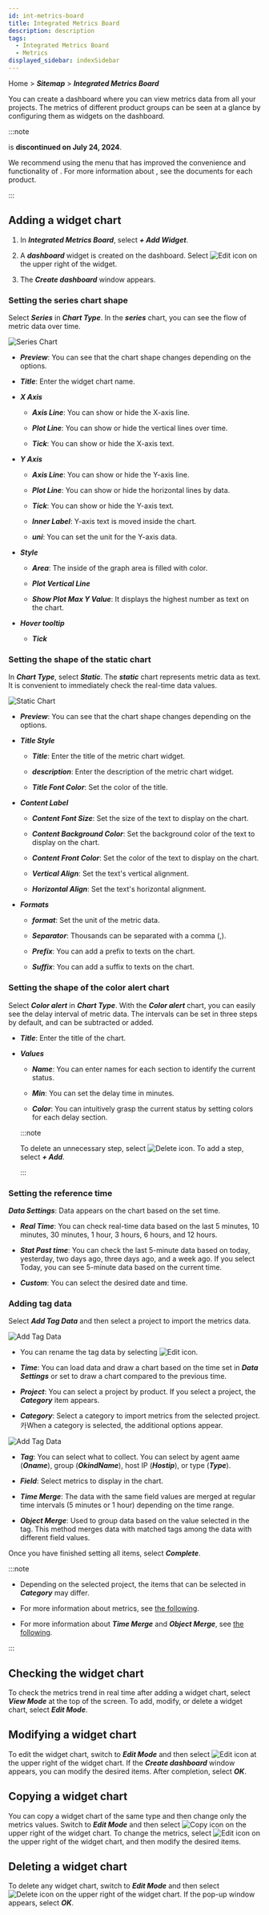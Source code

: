 ```yaml
---
id: int-metrics-board
title: Integrated Metrics Board
description: description
tags:
  - Integrated Metrics Board
  - Metrics
displayed_sidebar: indexSidebar
---
```


Home > **_Sitemap_** > **_Integrated Metrics Board_**

You can create a dashboard where you can view metrics data from all your projects. The metrics of different product groups can be seen at a glance by configuring them as widgets on the dashboard.

:::note

<Cmdname sid="side_integratedMetricsBoard" className="uitext" /> is **discontinued on July 24, 2024**.

We recommend using the <Cmdname sid="side_flexboard" className="uitext" /> menu that has improved the convenience and functionality of <Cmdname sid="side_integratedMetricsBoard" className="uitext" />. For more information about <Cmdname sid="side_flexboard" className="uitext" />, see the documents for each product.


<Link2flexboard />

:::

## Adding a widget chart

1. In **_Integrated Metrics Board_**, select **_+ Add Widget_**. 

2. A **_dashboard_** widget is created on the dashboard. Select ![Edit icon](/img/ico-edit.svg) on the upper right of the widget.

3. The **_Create dashboard_** window appears.

### Setting the series chart shape

Select **_Series_** in **_Chart Type_**. In the **_series_** chart, you can see the flow of metric data over time.

![Series Chart](/img/int-metrics-dashboard-add.png)

- **_Preview_**: You can see that the chart shape changes depending on the options.

- **_Title_**: Enter the widget chart name.

- **_X Axis_**

  - **_Axis Line_**: You can show or hide the X-axis line.

  - **_Plot Line_**: You can show or hide the vertical lines over time.

  - **_Tick_**: You can show or hide the X-axis text.

- **_Y Axis_**

  - **_Axis Line_**: You can show or hide the Y-axis line.

  - **_Plot Line_**: You can show or hide the horizontal lines by data.

  - **_Tick_**: You can show or hide the Y-axis text.

  - **_Inner Label_**: Y-axis text is moved inside the chart.

  - **_uni_**: You can set the unit for the Y-axis data.

- **_Style_**

  - **_Area_**: The inside of the graph area is filled with color.

  - **_Plot Vertical Line_**

  - **_Show Plot Max Y Value_**: It displays the highest number as text on the chart.

- **_Hover tooltip_**

  - **_Tick_**

### Setting the shape of the static chart

In **_Chart Type_**, select **_Static_**. The **_static_** chart represents metric data as text. It is convenient to immediately check the real-time data values.

![Static Chart](/img/int-metric-dashboard-static.png)

- **_Preview_**: You can see that the chart shape changes depending on the options.

- **_Title Style_**

  - **_Title_**: Enter the title of the metric chart widget.

  - **_description_**: Enter the description of the metric chart widget.

  - **_Title Font Color_**: Set the color of the title.

- **_Content Label_**

  - **_Content Font Size_**: Set the size of the text to display on the chart.

  - **_Content Background Color_**: Set the background color of the text to display on the chart.

  - **_Content Front Color_**: Set the color of the text to display on the chart.

  - **_Vertical Align_**: Set the text's vertical alignment.

  - **_Horizontal Align_**: Set the text's horizontal alignment.

- **_Formats_**

  - **_format_**: Set the unit of the metric data.

  - **_Separator_**: Thousands can be separated with a comma (,).

  - **_Prefix_**: You can add a prefix to texts on the chart.

  - **_Suffix_**: You can add a suffix to texts on the chart.

### Setting the shape of the color alert chart

Select **_Color alert_** in **_Chart Type_**. With the **_Color alert_** chart, you can easily see the delay interval of metric data. The intervals can be set in three steps by default, and can be subtracted or added.

- **_Title_**: Enter the title of the chart.

- **_Values_**

  - **_Name_**: You can enter names for each section to identify the current status.

  - **_Min_**: You can set the delay time in minutes.

  - **_Color_**: You can intuitively grasp the current status by setting colors for each delay section.

  :::note

  To delete an unnecessary step, select ![Delete icon](/img/ico-close.svg). To add a step, select **_+ Add_**.

  :::

### Setting the reference time

**_Data Settings_**: Data appears on the chart based on the set time.

- **_Real Time_**: You can check real-time data based on the last 5 minutes, 10 minutes, 30 minutes, 1 hour, 3 hours, 6 hours, and 12 hours.

- **_Stat Past time_**: You can check the last 5-minute data based on today, yesterday, two days ago, three days ago, and a week ago. If you select Today, you can see 5-minute data based on the current time.

- **_Custom_**: You can select the desired date and time.

### Adding tag data

Select **_Add Tag Data_** and then select a project to import the metrics data.

![Add Tag Data](/img/int-metric-dashboard-add-data.png)

- You can rename the tag data by selecting ![Edit icon](/img/ico-edit.svg).

- **_Time_**: You can load data and draw a chart based on the time set in **_Data Settings_** or set to draw a chart compared to the previous time.

- **_Project_**: You can select a project by product. If you select a project, the **_Category_** item appears.

- **_Category_**: Select a category to import metrics from the selected project. 카When a category is selected, the additional options appear.

![Add Tag Data](/img/int-metric-dashboard-add-data-tag.png)

- **_Tag_**: You can select what to collect. You can select by agent aame (**_Oname_**), group (**_OkindName_**), host IP (**_Hostip_**), or type (**_Type_**).

- **_Field_**: Select metrics to display in the chart.

- **_Time Merge_**: The data with the same field values are merged at regular time intervals (5 minutes or 1 hour) depending on the time range.

- **_Object Merge_**: Used to group data based on the value selected in the tag. This method merges data with matched tags among the data with different field values.

Once you have finished setting all items, select **_Complete_**.

:::note

- Depending on the selected project, the items that can be selected in **_Category_** may differ.

- For more information about metrics, see [the following](../metrics/common-metrics-intro).

- For more information about **_Time Merge_** and **_Object Merge_**, see [the following](../java/flexboard-widget-manage#datamerge-option).

:::

## Checking the widget chart

To check the metrics trend in real time after adding a widget chart, select **_View Mode_** at the top of the screen. To add, modify, or delete a widget chart, select **_Edit Mode_**.

## Modifying a widget chart

To edit the widget chart, switch to **_Edit Mode_** and then select ![Edit icon](/img/ico-edit.svg) at the upper right of the widget chart. If the **_Create dashboard_** window appears, you can modify the desired items. After completion, select **_OK_**.

## Copying a widget chart

You can copy a widget chart of the same type and then change only the metrics values. Switch to **_Edit Mode_** and then select ![Copy icon](/img/ico-copy.svg) on the upper right of the widget chart. To change the metrics, select ![Edit icon](/img/ico-edit.svg) on the upper right of the widget chart, and then modify the desired items.

## Deleting a widget chart

To delete any widget chart, switch to **_Edit Mode_** and then select ![Delete icon](/img/ico-close.svg) on the upper right of the widget chart. If the pop-up window appears, select **_OK_**.
